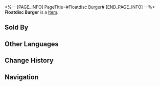 <%-- [PAGE_INFO]
PageTitle=#Floatdisc Burger#
[END_PAGE_INFO] --%>
{{Item Infobox
|title       = Floatdisc Burger
|id          = 408609
|image       = Item Floatdisc Burger.png
|type        = 
|invCategory = Consumables
|rarity      = 3
|effect      = Upon use, Max HP of all allies increases by 14% plus an extra 360 for the next battle.
|description = This burger earns its name from the crunchy disc-shaped flaky chip nestled between the buns, and only a few individuals can consume it in a dignified way. In certain taverns, devouring a Floatdisc Burger without using your hands has become somewhat of a legendary challenge.
|source1     = Clock Diner
}}
{{Description|1=''"Why is it that some Halovians always find fault with its appearance?"''}}
'''Floatdisc Burger''' is a [[Item]].

==Sold By==
{{Shop Availability}}

==Other Languages==
{{Other Languages
|en   = Floatdisc Burger
|zhs  = 飞碟堡
|zht  = 飛碟堡
|ja   = UFOバーガー
|ko   = UFO 버거
|es   = Discoburger
|fr   = Discoburger
|ru   = Парящий бургер
|th   = Floatdisc Burger
|vi   = Burger Đĩa Bay
|de   = Ufo-Burger
|id   = Floatdisc Burger
|pt   = OVINIBurger
}}

==Change History==
{{Change History|2.0}}

==Navigation==
{{Consumable Navbox}}